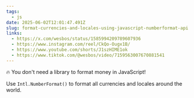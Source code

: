 ```yaml
---
tags:
  - js
date: 2025-06-02T12:01:47.491Z
slug: format-currencies-and-locales-using-javascript-numberformat-api
links:
  - https://x.com/wesbos/status/1585994209789607936
  - https://www.instagram.com/reel/CkQo-Ougx1B/
  - https://www.youtube.com/shorts/J1szHIME1ok
  - https://www.tiktok.com/@wesbos/video/7159563007670881541
---
```


🔥 You don't need a library to format money in JavaScript! 

Use `Intl.NumberFormat()` to format all currencies and locales around the world.
